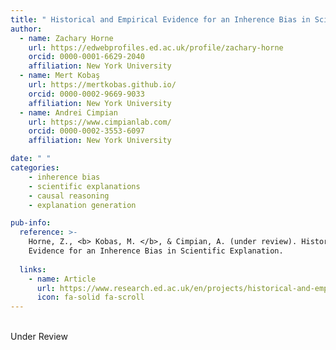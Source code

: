 ```yaml
---
title: " Historical and Empirical Evidence for an Inherence Bias in Scientific Explanation "
author: 
  - name: Zachary Horne
    url: https://edwebprofiles.ed.ac.uk/profile/zachary-horne
    orcid: 0000-0001-6629-2040
    affiliation: New York University
  - name: Mert Kobaş
    url: https://mertkobas.github.io/
    orcid: 0000-0002-9669-9033
    affiliation: New York University
  - name: Andrei Cimpian
    url: https://www.cimpianlab.com/
    orcid: 0000-0002-3553-6097
    affiliation: New York University

date: " "
categories: 
    - inherence bias
    - scientific explanations
    - causal reasoning
    - explanation generation

pub-info:
  reference: >-
    Horne, Z., <b> Kobas, M. </b>, & Cimpian, A. (under review). Historical and Empirical
    Evidence for an Inherence Bias in Scientific Explanation.
    
  links:
    - name: Article
      url: https://www.research.ed.ac.uk/en/projects/historical-and-empirical-evidence-for-an-inherence-bias-in-scient
      icon: fa-solid fa-scroll
---
```


\
Under Review

